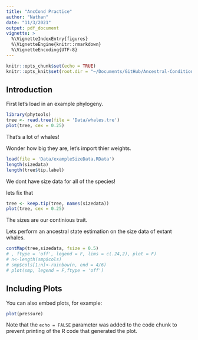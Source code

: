 ```yaml
---
title: "AncCond Practice"
author: "Nathan"
date: "11/3/2021"
output: pdf_document
vignette: > 
  %\VignetteIndexEntry{figures}
  %\VignetteEngine{knitr::rmarkdown}
  %\VignetteEncoding{UTF-8}
---
```


```r
knitr::opts_chunk$set(echo = TRUE)
knitr::opts_knit$set(root.dir = "~/Documents/GitHub/Ancestral-Condition-Test/cleaned")
```

## Introduction

First let's load in an example phylogeny.

```r
library(phytools)
tree <- read.tree(file = 'Data/whales.tre')
plot(tree, cex = 0.25)
```
That's a lot of whales!

Wonder how big they are, let's import thier weights.

```r
load(file = 'Data/exampleSizeData.RData')
length(sizedata)
length(tree$tip.label)
```
We dont have size data for all of the species!

lets fix that

```r
tree <- keep.tip(tree, names(sizedata))
plot(tree, cex = 0.25)
```
The sizes are our continious trait.

Lets perform an ancestral state estimation on the size data of extant whales.

```r
contMap(tree,sizedata, fsize = 0.5)
# , ftype = 'off', legend = F, lims = c(.24,2), plot = F)
# n<-length(smp$cols)
# smp$cols[1:n]<-rainbow(n, end = 4/6)
# plot(smp, legend = F,ftype = 'off')
```
## Including Plots

You can also embed plots, for example:

```r
plot(pressure)
```

Note that the `echo = FALSE` parameter was added to the code chunk to prevent printing of the R code that generated the plot.
